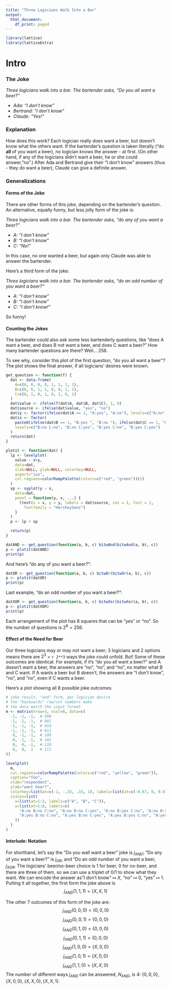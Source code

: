 ```yaml
---
title: "Three Logicians Walk Into a Bar"
output:
  html_document:
    df_print: paged
---
```


```r
library(lattice)
library(latticeExtra)
```
# Intro

### The Joke

*Three logicians walk into a bar. The bartender asks, "Do you all want a beer?"*

-   *Ada: "I don't know"*
-   *Bertrand: "I don't know"*
-   *Claude: "Yes!"*

### Explanation

How does this work? Each logician really does want a beer, but doesn't know what the others want. If the bartender's question is taken literally ("do **all** of you want a beer), no logician knows the answer - at first. (On other hand, if any of the logicians didn't want a beer, he or she could answer,"no".) After Ada and Bertrand give their "I don't know" answers (thus - they do want a beer), Claude can give a definite answer.

### Generalizations

#### Forms of the Joke

There are other forms of this joke, depending on the bartender's question. An alternative, equally funny, but less jolly form of the joke is:

*Three logicians walk into a bar. The bartender asks, "do any of you want a beer?"*

-   *A: "I don't know"*
-   *B: "I don't know"*
-   *C: "No!"*

In this case, no one wanted a beer, but again only Claude was able to answer the bartender.

Here's a third form of the joke:

*Three logicians walk into a bar. The bartender asks, "do an odd number of you want a beer?"*

-   *A: "I don't know"*
-   *B: "I don't know"*
-   *C: "I don't know!"*

So funny!

#### Counting the Jokes
The bartender could also ask some less bartenderly questions, like "does A want a beer, and does B not want a beer, and does C want a beer?" How many bartender questions are there? Well... 256.

To see why, consider this plot of the first question, "do you all want a beer"? The plot shows the final answer, if all logicians' desires were known.
```r
get_question <- function(f) {
  dat <- data.frame(
    A=c(0, 0, 0, 0, 1, 1, 1, 1),
    B=c(0, 0, 1, 1, 0, 0, 1, 1),
    C=c(0, 1, 0, 1, 0, 1, 0, 1)
  )  
  dat$value <- ifelse(f(dat$A, dat$B, dat$C), 1, 0)
  dat$source <- ifelse(dat$value, "yes", "no")
  dat$y <- factor(ifelse(dat$A == 1, "A:yes", "A:no"), levels=c("A:no", "A:yes"))
  dat$x <- factor(
    paste0(ifelse(dat$B == 1, "B:yes ", "B:no "), ifelse(dat$C == 1, "C:yes", "C:no")),
    levels=c("B:no C:no", "B:no C:yes", "B:yes C:no", "B:yes C:yes")
  )
  return(dat)
}

plotit <- function(dat) {
  lp <- levelplot(
    value ~ x+y,
    data=dat,
    xlab=NULL, ylab=NULL, colorkey=NULL,
    aspect="iso",
    col.regions=colorRampPalette(colors=c("red", "green"))(2)
  )
  xp <- xyplot(y ~ x,
    data=dat,
    panel = function(y, x, ...) {
      ltext(x = x, y = y, labels = dat$source, cex = 1, font = 2,
        fontfamily = "HersheySans")
    }
  )
  p <- lp + xp

  return(p)
}
```

```r
datAND <- get_question(function(a, b, c) bitwAnd(bitwAnd(a, b), c))
p <- plotit(datAND)
print(p)
```

And here's "do any of you want a beer?":
```r
datOR <- get_question(function(a, b, c) bitwOr(bitwOr(a, b), c))
p <- plotit(datOR)
print(p)
```

Last example, "do an odd number of you want a beer?":
```r
datXOR <- get_question(function(a, b, c) bitwXor(bitwXor(a, b), c))
p <- plotit(datXOR)
print(p)
```

Each arrangement of the plot has 8 squares that can be "yes" or "no". So the number of questions is  $2^{8} = 256$.

#### Effect of the Need for Beer

Our three logicians may or may not want a beer; 3 logicians and 2 options means there are ${2}^{3}$ = `r 2**3` ways the joke could unfold. But! Some of these outcomes are identical. For example, if it's "do you all want a beer?" and A doesn't want a beer, the answers are "no", "no", and "no", no matter what B and C want. If A wants a beer but B doesn't, the answers are "I don't know", "no", and "no", even if C wants a beer.

Here's a plot showing all 8 possible joke outcomes.
```r
# joke result, "and" form, per logician desire
# the "backwards" row/col numbers make
# the data match the input format
m <- matrix(nrow=3, ncol=8, data=c(
  -1, -1, -1,  # 000
  -1, -1, -1,  # 001
  -1, -1, -1,  # 010
  -1, -1, -1,  # 011
   0, -1, -1,  # 100
   0, -1, -1,  # 101
   0,  0, -1,  # 110
   0,  0,  1   # 111
))

levelplot(
  m,
  col.regions=colorRampPalette(colors=c("red", "yellow", "green")),
  caption="foo",
  xlab="respondent",
  ylab="want beer?",
  colorkey=list(at=c(-1, -.33, .33, 1), labels=list(at=c(-0.67, 0, 0.67), labels=c("No", "I don't know", "Yes!"))),
  scales=list(
    x=list(at=1:3, labels=c("A", "B", "C")),
    y=list(at=1:8, labels=c(
      "A:no B:no C:no", "A:no B:no C:yes", "A:no B:yes C:no", "A:no B:yes C:yes",
      "A:yes B:no C:no", "A:yes B:no C:yes", "A:yes B:yes C:no", "A:yes B:yes C:yes"
    ))
  )
)
```

#### Interlude: Notation

For shorthand, let's say the "Do you wall want a beer" joke is $j_{AND}$; "Do any of you want a beer?" is $j_{OR}$, and "Do an odd number of you want a beer, $j_{XOR}$. The logicians' beer/no-beer choice is 1 for beer, 0 for no-beer, and there are three of them, so we can use a triplet of 0/1 to show what they want. We can encode the answer as"I don't know" $\mapsto$ $X$, "no" $\mapsto$ $0$, "yes" $\mapsto$ $1$. Putting it all together, the first form the joke above is $$j_{AND}(1, 1, 1) =  \{X, X, 1\}$$

The other 7 outcomes of this form of the joke are: $$j_{AND}(0, 0, 0) =  \{0, 0, 0\}$$ $$j_{AND}(0, 0, 1) =  \{0, 0, 0\}$$ $$j_{AND}(0, 1, 0) =  \{0, 0, 0\}$$ $$j_{AND}(0, 1, 1) =  \{0, 0, 0\}$$ $$j_{AND}(1, 0, 0) =  \{X, 0, 0\}$$ $$j_{AND}(1, 0, 1) =  \{X, 0, 0\}$$ $$j_{AND}(1, 1, 0) =  \{X, X, 0\}$$ The number of different ways $j_{AND}$ can be answered, $N_{AND}$, is 4: $\{0, 0, 0\}, \{X, 0, 0\}, \{X, X, 0\}, \{X, X, 1\}$.
